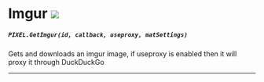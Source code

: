 # Imgur ![](http://localhost:3000/client.png)

##### `PIXEL.GetImgur(id, callback, useproxy, matSettings)`
  Gets and downloads an imgur image, if useproxy is enabled then it will proxy it through DuckDuckGo

---
